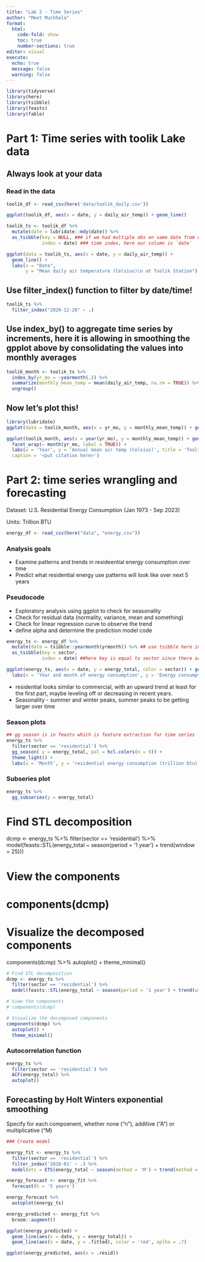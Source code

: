 ```yaml
---
title: "Lab 2 - Time Series"
author: "Meet Muchhala"
format: 
  html:
    code-fold: show
    toc: true
    number-sections: true
editor: visual
execute: 
  echo: true
  message: false
  warning: false
---
```


```r

library(tidyverse)
library(here)
library(tsibble)
library(feasts)
library(fable)
```

# Part 1: Time series with toolik Lake data

## Always look at your data

### Read in the data

```r

toolik_df <- read_csv(here('data/toolik_daily.csv'))

ggplot(toolik_df, aes(x = date, y = daily_air_temp)) + geom_line()
```

```r
toolik_ts <- toolik_df %>% 
  mutate(date = lubridate::mdy(date)) %>% 
  as_tsibble(key = NULL, ### if we had multiple obs on same date from diff locations
             index = date) ### time index, here our column is `date`
```



```r

ggplot(data = toolik_ts, aes(x = date, y = daily_air_temp)) +
  geom_line() +
  labs(x = "Date",
       y = "Mean daily air temperature (Celsius)\n at Toolik Station")
```
## Use filter_index() function to filter by date/time!

```r
toolik_ts %>% 
  filter_index("2020-12-20" ~ .)
```


## Use index_by() to aggregate time series by increments, here it is allowing in smoothing the gpplot above by consolidating the values into monthly averages

```r

toolik_month <- toolik_ts %>% 
  index_by(yr_mo = ~yearmonth(.)) %>% 
  summarize(monthly_mean_temp = mean(daily_air_temp, na.rm = TRUE)) %>% 
  ungroup()
```


## Now let's plot this!

```r

library(lubridate)
ggplot(data = toolik_month, aes(x = yr_mo, y = monthly_mean_temp)) + geom_line()

ggplot(toolik_month, aes(x = year(yr_mo), y = monthly_mean_temp)) + geom_line() +
  facet_wrap(~ month(yr_mo, label = TRUE)) +
  labs(x = 'Year', y = 'Annual mean air temp (Celsius)', title = 'Toolik Station mean annual air temperature',           subtitle = '1988-2023',
  caption = '<put citation here>')
```

# Part 2: time series wrangling and forecasting

Dataset: U.S. Residential Energy Consumption (Jan 1973 - Sep 2023)

Units: Trillion BTU

```r
energy_df <- read_csv(here("data", "energy.csv"))
```


### Analysis goals

- Examine patterns and trends in resideential energy consumption over time
- Predict what residential energy use patterns will look like over next 5 years

### Pseudocode

- Exploratory analysis using ggplot to check for seasonality
- Check for residual data (normality, variance, mean and something)
- Check for linear regression curve to observe the trend
- define alpha and determine the prediction model code


```r

energy_ts <- energy_df %>% 
  mutate(date = tsibble::yearmonth(yrmonth)) %>% ## use tsibble here instead of lubridate since it allocate month cateogry to the date variable. You can check using glimpse fucntion and entering energy_ts as the df
  as_tsibble(key = sector, 
             index = date) ##here key is equal to sector since there are various repeating month and year but for different sector of energy consumers, so it gives clarity to R

```

```r

ggplot(energy_ts, aes(x = date, y = energy_total, color = sector)) + geom_line() +
  labs(x = 'Year and month of energy consumption', y = 'Energy consumption by sector in trillion btus', title = 'Energy Consumption in the United States by Sector', caption = '<US Department of Energy source>') + facet_wrap(~ sector, ncol = 1)
```
* residential looks similar to commercial, with an upward trend at least for the first part, maybe leveling off or decreasing in recent years.
* Seasonality - summer and winter peaks, summer peaks to be getting larger over time

### Season plots
```r
## gg season is in feasts which is feature extraction for time series
energy_ts %>% 
  filter(sector == 'residential') %>% 
  gg_season( y = energy_total, pal = hcl.colors(n = 9)) +
  theme_light() +
  labs(x = 'Month', y = 'residential energy consumption (trillion btu)' )

```


### Subseries plot

```r
energy_ts %>% 
  gg_subseries(y = energy_total)
```


# Find STL decomposition
dcmp <- energy_ts %>%
  filter(sector == 'residential') %>%
  model(feasts::STL(energy_total ~ season(period = '1 year') + trend(window = 25)))

# View the components
# components(dcmp)

# Visualize the decomposed components
components(dcmp) %>% 
  autoplot() +
  theme_minimal()
```r
# Find STL decomposition
dcmp <- energy_ts %>%
  filter(sector == 'residential') %>%
  model(feasts::STL(energy_total ~ season(period = '1 year') + trend(window = 25)))

# View the components
# components(dcmp)

# Visualize the decomposed components
components(dcmp) %>% 
  autoplot() +
  theme_minimal()
```


### Autocorrelation function

```r

energy_ts %>% 
  filter(sector == 'residential') %>% 
  ACF(energy_total) %>% 
  autoplot()
```

## Forecasting by Holt Winters exponential smoothing

Specify for each compoenent, whether none ("n"), additive ("A") or multiplicative 
("M)
```r
### Create model 

energy_fit <- energy_ts %>% 
  filter(sector == 'residential') %>% 
  filter_index('2010-01' ~ .) %>% 
  model(ets = ETS(energy_total ~ season(method = 'M') + trend(method = 'A')))

energy_forecast <- energy_fit %>% 
  forecast(h = '5 years')

energy_forecast %>% 
  autoplot(energy_ts)
```

```r

energy_predicted <- energy_fit %>% 
  broom::augment()

ggplot(energy_predicted) +
  geom_line(aes(x = date, y = energy_total)) +
  geom_line(aes(x = date, y = .fitted), color = 'red', aplha = .7)

ggplot(energy_predicted, aes(x = .resid))
```

